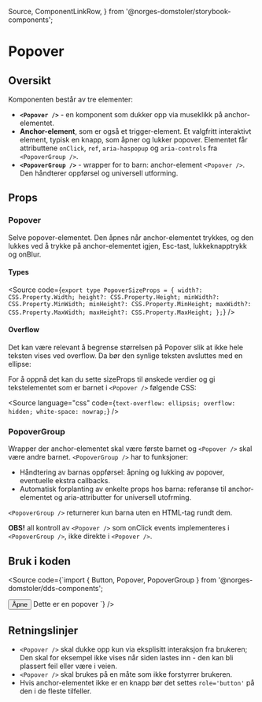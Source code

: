   Source,
  ComponentLinkRow,
} from '@norges-domstoler/storybook-components';

<Meta of={PopoverStories} />

# Popover

<ComponentLinkRow
  docsHref="https://design.domstol.no/987b33f71/p/185219-popover/b/656a67"
  figmaHref="https://www.figma.com/file/ewqSDmkgqDQ5PyOsRp4V5b/?node-id=4988%3A128366"
  githubHref="https://github.com/domstolene/designsystem/tree/main/packages/components/src/components/Popover"
/>

## Oversikt

Komponenten består av tre elementer:

- **`<Popover />`** - en komponent som dukker opp via museklikk på anchor-elementet.
- **Anchor-element**, som er også et trigger-element. Et valgfritt interaktivt element, typisk en knapp, som åpner og lukker popover. Elementet får attributtene `onClick`, `ref`, `aria-haspopup` og `aria-controls` fra `<PopoverGroup />`.
- **`<PopoverGroup />`** - wrapper for to barn: anchor-element `<Popover />`. Den håndterer oppførsel og universell utforming.

## Props

### Popover

Selve popover-elementet. Den åpnes når anchor-elementet trykkes, og den lukkes ved å trykke på anchor-elementet igjen, Esc-tast, lukkeknapptrykk og onBlur.

<Canvas>
  <Story of={PopoverStories.Default} />
</Canvas>
<Controls of={PopoverStories.Default} />

#### Types

<Source
  code={`
  export type PopoverSizeProps = {
    width?: CSS.Property.Width;
    height?: CSS.Property.Height;
    minWidth?: CSS.Property.MinWidth;
    minHeight?: CSS.Property.MinHeight;
    maxWidth?: CSS.Property.MaxWidth;
    maxHeight?: CSS.Property.MaxHeight;
  };
  `}
/>

#### Overflow

Det kan være relevant å begrense størrelsen på Popover slik at ikke hele teksten vises ved overflow. Da bør den synlige teksten avsluttes med en ellipse:

<Canvas>
  <Story of={PopoverStories.Overflow} />
</Canvas>

For å oppnå det kan du sette sizeProps til ønskede verdier og gi tekstelementet som
er barnet i `<Popover />` følgende CSS:

<Source
  language="css"
  code={`
  text-overflow: ellipsis;
overflow: hidden;
white-space: nowrap;
  `}
/>

### PopoverGroup

Wrapper der anchor-elementet skal være første barnet og `<Popover />` skal være andre barnet. `<PopoverGroup />` har to funksjoner:

- Håndtering av barnas oppførsel: åpning og lukking av popover, eventuelle ekstra callbacks.
- Automatisk forplanting av enkelte props hos barna: referanse til anchor-elementet og aria-attributter for universell utofrming.

`<PopoverGroup />` returnerer kun barna uten en HTML-tag rundt dem.

**OBS!** all kontroll av `<Popover />` som onClick events implementeres i `<PopoverGroup />`, ikke direkte i `<Popover />`.

<ArgTypes of={PopoverGroup} />

## Bruk i koden

<Source
  code={`import { Button, Popover, PopoverGroup } from '@norges-domstoler/dds-components';

<PopoverGroup>
  <Button>Åpne</Button>
  <Popover title="Tittel">Dette er en popover</Popover>
</PopoverGroup>
`} />

## Retningslinjer

- `<Popover />` skal dukke opp kun via eksplisitt interaksjon fra brukeren; Den skal for eksempel ikke vises når siden lastes inn - den kan bli plassert feil eller være i veien.
- `<Popover />` skal brukes på en måte som ikke forstyrrer brukeren.
- Hvis anchor-elementet ikke er en knapp bør det settes `role='button'` på den i de fleste tilfeller.
